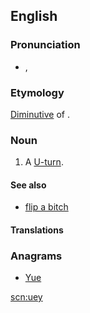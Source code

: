 ==English==

===Pronunciation===
* {{a|UK}} {{IPA|/ˈjʊu.ɪi/}}, {{SAMPA|/"ju:.i:/}}
*: {{audio|en-uk-uey.ogg|Audio (UK)}}

===Etymology===
[[diminutive|Diminutive]] of {{term|U}}.

===Noun===
{{en-noun}}

# {{British|US|Australia|colloquial}} A [[U-turn]].

====See also====
* [[flip a bitch]] {{qualifier|US}}

====Translations====
{{trans-see|U-turn}}

===Anagrams===
* [[Yue#English|Yue]]

[[scn:uey]]